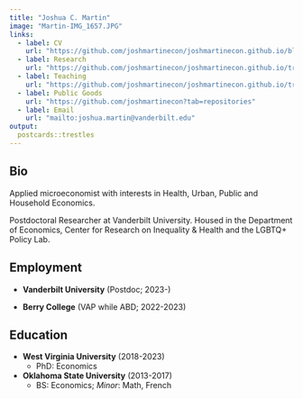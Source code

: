 ```yaml
---
title: "Joshua C. Martin"
image: "Martin-IMG_1657.JPG"
links:
  - label: CV
    url: "https://github.com/joshmartinecon/joshmartinecon.github.io/blob/main/cv/joshmartin_cv.pdf"
  - label: Research
    url: "https://github.com/joshmartinecon/joshmartinecon.github.io/tree/main/research"
  - label: Teaching
    url: "https://github.com/joshmartinecon/joshmartinecon.github.io/tree/main/syllabi"
  - label: Public Goods
    url: "https://github.com/joshmartinecon?tab=repositories"
  - label: Email
    url: "mailto:joshua.martin@vanderbilt.edu"
output:
  postcards::trestles
---
```

 
## Bio

Applied microeconomist with interests in Health, Urban, Public and Household Economics.

Postdoctoral Researcher at Vanderbilt University. Housed in the Department of Economics, Center for Research on Inequality & Health and the LGBTQ+ Policy Lab.

## Employment

* **Vanderbilt University** (Postdoc; 2023-)

* **Berry College** (VAP while ABD; 2022-2023)

## Education

* **West Virginia University** (2018-2023)
    * PhD: Economics

* **Oklahoma State University** (2013-2017)
    * BS: Economics; *Minor*: Math, French